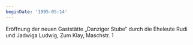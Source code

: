 ```yaml
---
beginDate: '1995-05-14'
---
```


Eröffnung der neuen Gaststätte „Danziger Stube“ durch die Eheleute Rudi und
Jadwiga Ludwig, Zum Klay, Maschstr. 1
